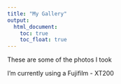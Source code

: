 ```yaml
---
title: "My Gallery"
output: 
  html_document:
    toc: true
    toc_float: true
---
```


These are some of the photos I took

I'm currently using a Fujifilm - XT200


